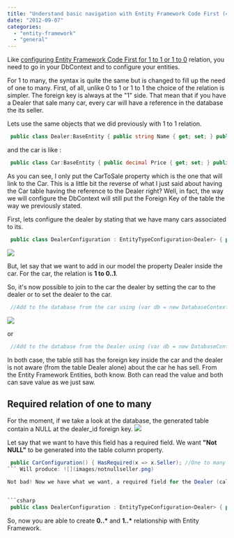 ```yaml
---
title: "Understand basic navigation with Entity Framework Code First (4.3) with 1 to many relationship"
date: "2012-09-07"
categories: 
  - "entity-framework"
  - "general"
---
```


Like [configuring Entity Framework Code First for 1 to 1 or 1 to 0](http://patrickdesjardins.com/blog/understand-basic-navigation-with-entity-framework-code-first-4-3-with-1-to-0-1-relationship "Understand basic navigation with Entity Framework Code First (4.3) with 1 to 0..1 relationship") relation, you need to go in your DbContext and to configure your entities.

For 1 to many, the syntax is quite the same but is changed to fill up the need of one to many. First, of all, unlike 0 to 1 or 1 to 1 the choice of the relation is simpler. The foreign key is always at the "1" side. That mean that if you have a Dealer that sale many car, every car will have a reference in the database the its seller.

Lets use the same objects that we did previously with 1 to 1 relation.


```csharp
 public class Dealer:BaseEntity { public string Name { get; set; } public ICollection<Car> CarToSale { get; set; } //Relationship: Many to one (one side) public ICollection<Customer> Customers { get; set; }//Relationship: Many to many (two side) } 
```

and the car is like :


```csharp
 public class Car:BaseEntity { public decimal Price { get; set; } public CarBrand Brand { get; set; } //Relationship : One to one public Customer CurrentOwner { get; set; } //Relationship : One to (zero or one) } 
```

As you can see, I only put the CarToSale property which is the one that will link to the Car. This is a little bit the reverse of what I just said about having the Car table having the reference to the Dealer right? Well, in fact, the way we will configure the DbContext will still put the Foreign Key of the table the way we previously stated.

First, lets configure the dealer by stating that we have many cars associated to its.


```csharp
 public class DealerConfiguration : EntityTypeConfiguration<Dealer> { public DealerConfiguration() { HasMany(x => x.CarToSale); //One to many } } 
```

![](images/fkDealerOfCars-241x400.png)

But, let say that we want to add in our model the property Dealer inside the car. For the car, the relation is **1 to 0..1**.

So, it's now possible to join to the car the dealer by setting the car to the dealer or to set the dealer to the car.


```csharp
 //Add to the database from the car using (var db = new DatabaseContext()) { var dealer = new Dealer() {Name = "Patrick"}; var car = new Car {Brand = new CarBrand(), Seller = dealer}; db.Dealers.Add(dealer); db.Cars.Add(car); db.SaveChanges(); } 
```

![](images/dealerSeller-400x265.png)

or


```csharp
 //Add to the database from the Dealer using (var db = new DatabaseContext()) { var car = new Car { Brand = new CarBrand() }; var dealer = new Dealer() {Name = "Melodie", CarToSale = new Collection<Car>{car}}; db.Dealers.Add(dealer); db.Cars.Add(car); db.SaveChanges(); } 
```

In both case, the table still has the foreign key inside the car and the dealer is not aware (from the table Dealer alone) about the car he has sell. From the Entity Framework Entities, both know. Both can read the value and both can save value as we just saw.

## Required relation of one to many

For the moment, if we take a look at the database, the generated table contain a NULL at the dealer\_id foreign key. ![](images/CarDealerOptional.png)

Let say that we want to have this field has a required field. We want **"Not NULL"** to be generated into the table column property.


```csharp
 public CarConfiguration() { HasRequired(x => x.Seller); //One to many is now a required field. It's really 1 to \* and not 0 to \* } 
``` Will produce: ![](images/notnullseller.png)

Not bad! Now we have what we want, a required field for the Dealer (called seller from the car perspective). Could we have configure this from the Dealer's entity instead of using the Car configuration? Of course!


```csharp
 public class DealerConfiguration : EntityTypeConfiguration<Dealer> { public DealerConfiguration() { HasMany(x => x.CarToSale).WithRequired(e=>e.Seller); //One to many (1 to \*) } } 
```

So, now you are able to create **0..\*** and **1..\*** relationship with Entity Framework.
